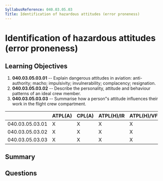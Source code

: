 ```yaml
---
SyllabusReference: 040.03.05.03
Title: Identification of hazardous attitudes (error proneness)
---
```


# Identification of hazardous attitudes (error proneness)

## Learning Objectives

1. **040.03.05.03.01** -- Explain dangerous attitudes in aviation:
   anti-authority; macho; impulsivity; invulnerability; complacency;
   resignation.
2. **040.03.05.03.02** -- Describe the personality, attitude and behaviour
   patterns of an ideal crew member.
3. **040.03.05.03.03** -- Summarise how a person"s attitude influences their
   work in the flight crew compartment.

|                 | ATPL(A) | CPL(A) | ATPL(H)/IR | ATPL(H)/VFR | CPL(H) | IR  | CBIR(A) |
| --------------- | ------- | ------ | ---------- | ----------- | ------ | --- | ------- |
| 040.03.05.03.01 | X       | X      | X          | X           | X      |     |         |
| 040.03.05.03.02 | X       | X      | X          | X           | X      |     |         |
| 040.03.05.03.03 | X       | X      | X          | X           | X      |     |         |

## Summary

## Questions
